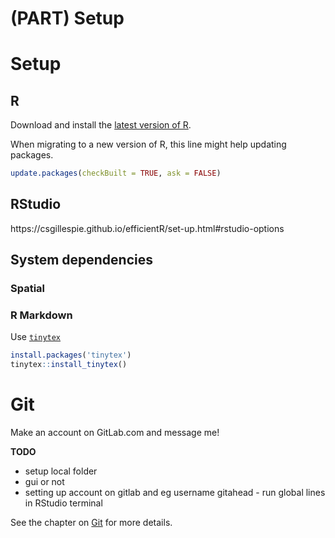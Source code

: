 # (PART) Setup {-}

# Setup

## R
Download and install the [latest version of R](https://cran.r-project.org/).

When migrating to a new version of R, this line might help updating packages. 

```r
update.packages(checkBuilt = TRUE, ask = FALSE)
```


## RStudio


https://csgillespie.github.io/efficientR/set-up.html#rstudio-options


## System dependencies

### Spatial


### R Markdown {#rmd-setup}

Use [`tinytex`](https://yihui.org/tinytex/)


```r
install.packages('tinytex')
tinytex::install_tinytex()
```


# Git {#git-slides}

Make an account on GitLab.com and message me!

**TODO** 

* setup local folder
* gui or not
* setting up account on gitlab and eg username gitahead - run global lines in RStudio terminal

See the chapter on [Git] for more details. 

